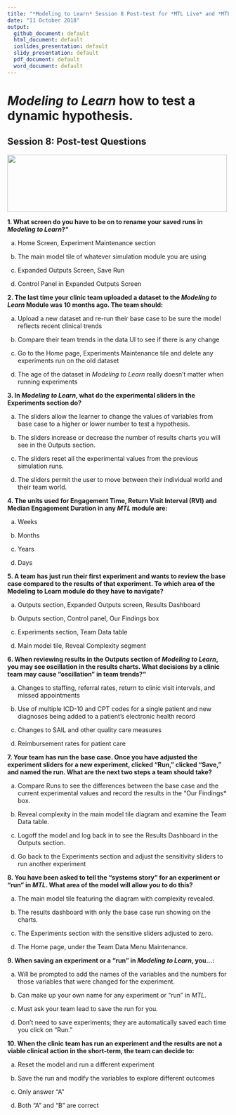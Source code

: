```yaml
---
title: "*Modeling to Learn* Session 8 Post-test for *MTL Live* and *MTL Video*"
date: "11 October 2018"
output: 
  github_document: default
  html_document: default
  ioslides_presentation: default
  slidy_presentation: default
  pdf_document: default
  word_document: default
---
```


# *Modeling to Learn* how to test a dynamic hypothesis.
<!-- MTL Logo, HTML img tag -->
## Session 8: Post-test Questions	
<img src = "https://raw.githubusercontent.com/lzim/teampsd/teampsd_style/mtl_logo/mtl_testdontguess_sm.png"
     height = "130" width = "500">  

**1. What screen do you have to be on to rename your saved runs in *Modeling to Learn*?"**	

a.	Home Screen, Experiment Maintenance section

b.	The main model tile of whatever simulation module you are using

c.	Expanded Outputs Screen, Save Run

d.	Control Panel in Expanded Outputs Screen


**2. The last time your clinic team uploaded a dataset to the *Modeling to Learn* Module was 10 months ago. The team should:**

a.	Upload a new dataset and re-run their base case to be sure the model reflects recent clinical trends

b.	Compare their team trends in the data UI to see if there is any change

c.	Go to the Home page, Experiments Maintenance tile and delete any experiments run on the old dataset

d.	The age of the dataset in *Modeling to Learn* really doesn’t matter when running experiments


**3. In *Modeling to Learn*, what do the experimental sliders in the Experiments section do?** 

a.	The sliders allow the learner to change the values of variables from base case to a higher or lower number to test a hypothesis.

b.	The sliders increase or decrease the number of results charts you will see in the Outputs section.

c.	The sliders reset all the experimental values from the previous simulation runs.

d.	The sliders permit the user to move between their individual world and their team world.


**4. The units used for Engagement Time, Return Visit Interval (RVI) and Median Engagement Duration in any *MTL* module are:**

a.	Weeks

b.	Months

c.	Years

d.	Days


**5. A team has just run their first experiment and wants to review the base case compared to the results of that experiment. To which area of the Modeling to Learn module do they have to navigate?**

a.	Outputs section, Expanded Outputs screen, Results Dashboard

b.	Outputs section, Control panel, Our Findings box

c.	Experiments section, Team Data table

d.	Main model tile, Reveal Complexity segment


**6. When reviewing results in the Outputs section of *Modeling to Learn*, you may see oscillation in the results charts. What decisions by a clinic team may cause “oscillation” in team trends?"**

a. Changes to staffing, referral rates, return to clinic visit intervals, and missed appointments

b. Use of multiple ICD-10 and CPT codes for a single patient and new diagnoses being added to a patient’s electronic health record

c. Changes to SAIL and other quality care measures

d. Reimbursement rates for patient care 


**7. Your team has run the base case. Once you have adjusted the experiment sliders for a new experiment, clicked “Run,” clicked “Save,” and named the run. What are the next two steps a team should take?**

a.	Compare Runs to see the differences between the base case and the current experimental values and record the results in the “Our Findings* box.

b.	Reveal complexity in the main model tile diagram and examine the Team Data table.

c.	Logoff the model and log back in to see the Results Dashboard in the Outputs section.

d.	Go back to the Experiments section and adjust the sensitivity sliders to run another experiment


**8. You have been asked to tell the “systems story” for an experiment or “run” in *MTL*. What area of the model will allow you to do this?**

a.	The main model tile featuring the diagram with complexity revealed.

b.	The results dashboard with only the base case run showing on the charts.

c.	The Experiments section with the sensitive sliders adjusted to zero.

d.	The Home page, under the Team Data Menu Maintenance. 


**9. When saving an experiment or a “run” in *Modeling to Learn*, you…:**

a.	Will be prompted to add the names of the variables and the numbers for those variables that were changed for the experiment.

b.	Can make up your own name for any experiment or “run” in *MTL*.

c.	Must ask your team lead to save the run for you.

d.	Don’t need to save experiments; they are automatically saved each time you click on “Run.”


**10. When the clinic team has run an experiment and the results are not a viable clinical action in the short-term, the team can decide to:**

a.	Reset the model and run a different experiment

b.	Save the run and modify the variables to explore different outcomes

c.	Only answer “A”

d.	Both “A” and “B” are correct
